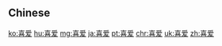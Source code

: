 {{also|喜愛}}
==Chinese==
{{zh-see|喜愛}}

[[ko:喜爱]]
[[hu:喜爱]]
[[mg:喜爱]]
[[ja:喜爱]]
[[pt:喜爱]]
[[chr:喜爱]]
[[uk:喜爱]]
[[zh:喜爱]]